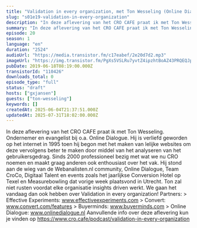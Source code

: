 ```yaml
---
title: "Validation in every organization, met Ton Wesseling (Online Dialogue)"
slug: "s01e19-validation-in-every-organization"
description: "In deze aflevering van het CRO CAFE praat ik met Ton Wesseling. Ondernemer en evangelist bij o.a. Online Dialogue. Hij is verliefd geworden op het internet in 1995 toen hij begon met het maken van lelijke websites om deze vervolgens beter te maken door middel van het analyseren van het gebruikersgedrag. Sinds 2000 professioneel bezig met wat we nu CRO noemen en maakt graag anderen ook enthousiast over het vak. Hij stond aan de wieg van de Webanalisten.nl community, Online Dialogue, Team CroCo, Digitaal Talent en events zoals het jaarlijkse Conversion Hotel op Texel en Measurebowling dat vorige week plaatsvond in Utrecht. Ton zal niet rusten voordat elke organisatie insights driven werkt. We gaan het vandaag dan ook hebben over Validation in every organization! Partners: > Effective Experiments: www.effectiveexperiments.com > Convert: www.convert.com/features > Buyerminds: www.buyerminds.com > Online Dialogue: www.onlinedialogue.nl Aanvullende info over deze aflevering kun je vinden op https://www.cro.cafe/podcast/validation-in-every-organization"
summary: "In deze aflevering van het CRO CAFE praat ik met Ton Wesseling. Ondernemer en evangelist bij o.a. Online Dialogue. Hij is verliefd geworden op het internet in 1995 toen hij begon met het maken van lelijke websites om deze vervolgens beter te maken door middel van het analyseren van het gebruikersgedrag. Sinds 2000 professioneel bezig met wat we nu CRO noemen en maakt graag anderen ook enthousiast over het vak. Hij stond aan de wieg van de Webanalisten.nl community, Online Dialogue, Team CroCo, Digitaal Talent en events zoals het jaarlijkse Conversion Hotel op Texel en Measurebowling dat vorige week plaatsvond in Utrecht.\r\nTon zal niet rusten voordat elke organisatie insights driven werkt. We gaan het vandaag dan ook hebben over Validation in every organization!\r\n\r\nPartners:\r\n> Effective Experiments: www.effectiveexperiments.com\r\n> Convert: www.convert.com/features\r\n> Buyerminds: www.buyerminds.com\r\n> Online Dialogue: www.onlinedialogue.nl\r\n\r\nAanvullende info over deze aflevering kun je vinden op https://www.cro.cafe/podcast/validation-in-every-organization"
episode: 20
season: 1
language: "en"
duration: "2524"
audioUrl: "https://media.transistor.fm/c17eabef/2e20d7d2.mp3"
imageUrl: "https://img.transistor.fm/PgXs5VSLRu7yvtZ4ipzhtBoAZ43PRQEQJpB4joeCjrI/rs:fill:0:0:1/w:1400/h:1400/q:60/mb:500000/aHR0cHM6Ly9pbWct/dXBsb2FkLXByb2R1/Y3Rpb24udHJhbnNp/c3Rvci5mbS9lcGlz/b2RlLzExMDQyNi8x/NjAyMDc1MDcyLWFy/dHdvcmsuanBn.webp"
pubDate: 2019-06-18T08:19:00.000Z
transistorId: "110426"
downloads_total: 0
episode_type: "full"
status: "draft"
hosts: ["gxjansen"]
guests: ["ton-wesseling"]
keywords: []
createdAt: 2025-06-04T21:37:51.000Z
updatedAt: 2025-07-31T18:02:00.000Z
---
```


In deze aflevering van het CRO CAFE praat ik met Ton Wesseling. Ondernemer en evangelist bij o.a. Online Dialogue. Hij is verliefd geworden op het internet in 1995 toen hij begon met het maken van lelijke websites om deze vervolgens beter te maken door middel van het analyseren van het gebruikersgedrag. Sinds 2000 professioneel bezig met wat we nu CRO noemen en maakt graag anderen ook enthousiast over het vak. Hij stond aan de wieg van de Webanalisten.nl community, Online Dialogue, Team CroCo, Digitaal Talent en events zoals het jaarlijkse Conversion Hotel op Texel en Measurebowling dat vorige week plaatsvond in Utrecht. Ton zal niet rusten voordat elke organisatie insights driven werkt. We gaan het vandaag dan ook hebben over Validation in every organization! Partners: > Effective Experiments: www.effectiveexperiments.com > Convert: www.convert.com/features > Buyerminds: www.buyerminds.com > Online Dialogue: www.onlinedialogue.nl Aanvullende info over deze aflevering kun je vinden op https://www.cro.cafe/podcast/validation-in-every-organization
